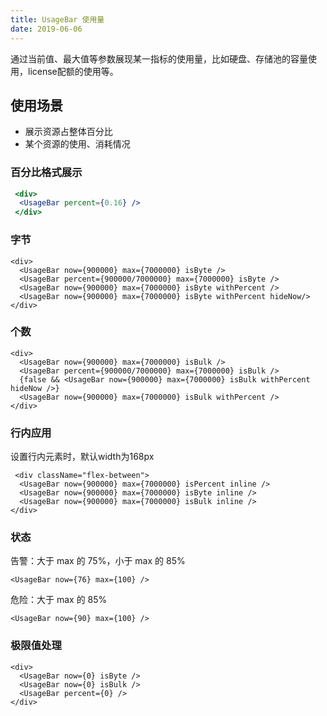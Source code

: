 ```yaml
---
title: UsageBar 使用量
date: 2019-06-06
---
```


通过当前值、最大值等参数展现某一指标的使用量，比如硬盘、存储池的容量使用，license配额的使用等。

## 使用场景
- 展示资源占整体百分比
- 某个资源的使用、消耗情况

### 百分比格式展示
```jsx
 <div>
  <UsageBar percent={0.16} />
 </div>
```
### 字节
```
<div>
  <UsageBar now={900000} max={7000000} isByte />
  <UsageBar percent={900000/7000000} max={7000000} isByte />
  <UsageBar now={900000} max={7000000} isByte withPercent />
  <UsageBar now={900000} max={7000000} isByte withPercent hideNow/>
</div>
```

### 个数
```
<div>
  <UsageBar now={900000} max={7000000} isBulk />
  <UsageBar percent={900000/7000000} max={7000000} isBulk />
  {false && <UsageBar now={900000} max={7000000} isBulk withPercent hideNow />}
  <UsageBar now={900000} max={7000000} isBulk withPercent />
</div>
```

### 行内应用
设置行内元素时，默认width为168px

```
 <div className="flex-between">
  <UsageBar now={900000} max={7000000} isPercent inline />
  <UsageBar now={900000} max={7000000} isByte inline />
  <UsageBar now={900000} max={7000000} isBulk inline />
</div>
```

### 状态
告警：大于 max 的 75%，小于 max 的 85%
```
<UsageBar now={76} max={100} />
```
危险：大于 max 的 85%
```
<UsageBar now={90} max={100} />
```
### 极限值处理
```
<div>
  <UsageBar now={0} isByte />
  <UsageBar now={0} isBulk />
  <UsageBar percent={0} />
</div>
```